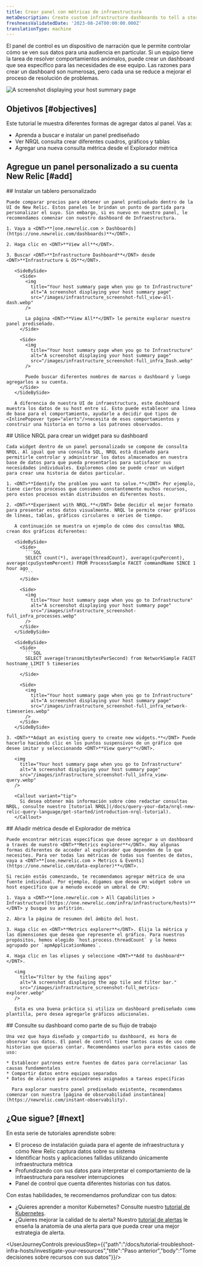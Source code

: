 ```yaml
---
title: Crear panel con métricas de infraestructura
metaDescription: Create custom infrastructure dashboards to tell a story about your system.
freshnessValidatedDate: '2023-08-24T00:00:00.000Z'
translationType: machine
---
```


El panel de control es un dispositivo de narración que le permite controlar cómo se ven sus datos para una audiencia en particular. Si un equipo tiene la tarea de resolver comportamientos anómalos, puede crear un dashboard que sea específico para las necesidades de ese equipo. Las razones para crear un dashboard son numerosas, pero cada una se reduce a mejorar el proceso de resolución de problemas.

<img
  title="Your host summary page when you go to Infrastructure"
  alt="A screenshot displaying your host summary page"
  src="/images/infrastructure_screenshot-full_custom-dash.webp"
/>

## Objetivos [#objectives]

Este tutorial le muestra diferentes formas de agregar datos al panel. Vas a:

* Aprenda a buscar e instalar un panel prediseñado
* Ver NRQL consulta crear diferentes cuadros, gráficos y tablas
* Agregar una nueva consulta métrica desde el Explorador métrica

## Agregue un panel personalizado a su cuenta New Relic [#add]

<Steps>
  <Step>
    ## Instalar un tablero personalizado

    Puede comparar precios para obtener un panel prediseñado dentro de la UI de New Relic. Estos paneles le brindan un punto de partida para personalizar el suyo. Sin embargo, si es nuevo en nuestro panel, le recomendamos comenzar con nuestro dashboard de Infraestructura.

    1. Vaya a <DNT>**[one.newrelic.com > Dashboards](https://one.newrelic.com/dashboards)**</DNT>.

    2. Haga clic en <DNT>**View all**</DNT>.

    3. Buscar <DNT>**Infrastructure Dashboard**</DNT> desde <DNT>**Infrastructure & OS**</DNT>.

       <SideBySide>
         <Side>
           <img
             title="Your host summary page when you go to Infrastructure"
             alt="A screenshot displaying your host summary page"
             src="/images/infrastructure_screenshot-full_view-all-dash.webp"
           />

           La página <DNT>**View All**</DNT> le permite explorar nuestro panel prediseñado.
         </Side>

         <Side>
           <img
             title="Your host summary page when you go to Infrastructure"
             alt="A screenshot displaying your host summary page"
             src="/images/infrastructure_screenshot-full_infra_Dash.webp"
           />

           Puede buscar diferentes nombres de marcos o dashboard y luego agregarlos a su cuenta.
         </Side>
       </SideBySide>

       A diferencia de nuestra UI de infraestructura, este dashboard muestra los datos de su host entre sí. Esto puede establecer una línea de base para el comportamiento, ayudarle a decidir qué tipos de <InlinePopover type="alerts"/>necesita de esos comportamientos y construir una historia en torno a los patrones observados.
  </Step>

  <Step>
    ## Utilice NRQL para crear un widget para su dashboard

    Cada widget dentro de un panel personalizado se compone de consulta NRQL. Al igual que una consulta SQL, NRQL está diseñado para permitirle controlar y administrar los datos almacenados en nuestra base de datos para que pueda presentarlos para satisfacer sus necesidades individuales. Exploremos cómo se puede crear un widget para crear una historia de datos particular.

    1. <DNT>**Identify the problem you want to solve.**</DNT> Por ejemplo, tiene ciertos procesos que consumen constantemente muchos recursos, pero estos procesos están distribuidos en diferentes hosts.

    2. <DNT>**Experiment with NRQL.**</DNT> Debe decidir el mejor formato para presentar estos datos visualmente. NRQL le permite crear gráficos de líneas, tablas, gráficos circulares o series de tiempo.

       A continuación se muestra un ejemplo de cómo dos consultas NRQL crean dos gráficos diferentes:

       <SideBySide>
         <Side>
           ```SQL
           SELECT count(*), average(threadCount), average(cpuPercent), average(cpuSystemPercent) FROM ProcessSample FACET commandName SINCE 1 hour ago
           ```
         </Side>

         <Side>
           <img
             title="Your host summary page when you go to Infrastructure"
             alt="A screenshot displaying your host summary page"
             src="/images/infrastructure_screenshot-full_infra_processes.webp"
           />
         </Side>
       </SideBySide>

       <SideBySide>
         <Side>
           ```SQL
           SELECT average(transmitBytesPerSecond) from NetworkSample FACET hostname LIMIT 5 timeseries
           ```
         </Side>

         <Side>
           <img
             title="Your host summary page when you go to Infrastructure"
             alt="A screenshot displaying your host summary page"
             src="/images/infrastructure_screenshot-full_infra_network-timeseries.webp"
           />
         </Side>
       </SideBySide>

    3. <DNT>**Adapt an existing query to create new widgets.**</DNT> Puede hacerlo haciendo clic en los puntos suspensivos de un gráfico que desee imitar y seleccionando <DNT>**View query**</DNT>.

       <img
         title="Your host summary page when you go to Infrastructure"
         alt="A screenshot displaying your host summary page"
         src="/images/infrastructure_screenshot-full_infra_view-query.webp"
       />

       <Callout variant="tip">
         Si desea obtener más información sobre cómo redactar consultas NRQL, consulte nuestro [tutorial NRQL](/docs/query-your-data/nrql-new-relic-query-language/get-started/introduction-nrql-tutorial).
       </Callout>
  </Step>

  <Step>
    ## Añadir métrica desde el Explorador de métrica

    Puede encontrar métricas específicas que desee agregar a un dashboard a través de nuestro <DNT>**Metrics explorer**</DNT>. Hay algunas formas diferentes de acceder al explorador que dependen de lo que necesites. Para ver todas las métricas de todas sus fuentes de datos, vaya a <DNT>**[one.newrelic.com > Metrics & Events](https://one.newrelic.com/data-explorer)**</DNT>.

    Si recién estás comenzando, te recomendamos agregar métrica de una fuente individual. Por ejemplo, digamos que desea un widget sobre un host específico que a menudo excede un umbral de CPU:

    1. Vaya a <DNT>**[one.newrelic.com > All Capabilities > Infrastructure](https://one.newrelic.com/infra/infrastructure/hosts)**</DNT> y busque su anfitrión.

    2. Abra la página de resumen del ámbito del host.

    3. Haga clic en <DNT>**Metrics explorer**</DNT>. Elija la métrica y las dimensiones que desea que represente el gráfico. Para nuestros propósitos, hemos elegido `host.process.threadCount` y lo hemos agrupado por `apmApplicationNames`.

    4. Haga clic en las elipses y seleccione <DNT>**Add to dashboard**</DNT>.

       <img
         title="Filter by the failing apps"
         alt="A screenshot displaying the app tile and filter bar."
         src="/images/infrastructure_screenshot-full_metrics-explorer.webp"
       />

       Esta es una buena práctica si utiliza un dashboard prediseñado como plantilla, pero desea agregarle gráficos adicionales.
  </Step>

  <Step>
    ## Consulte su dashboard como parte de su flujo de trabajo

    Una vez que haya diseñado y compartido su dashboard, es hora de observar sus datos. El panel de control tiene tantos casos de uso como historias que quieras contar. Recomendamos usarlos para estos casos de uso:

    * Establecer patrones entre fuentes de datos para correlacionar las causas fundamentales
    * Compartir datos entre equipos separados
    * Datos de alcance para escuadrones asignados a tareas específicas

      Para explorar nuestro panel prediseñado existente, recomendamos comenzar con nuestra [página de observabilidad instantánea](https://newrelic.com/instant-observability).
  </Step>
</Steps>

## ¿Que sigue? [#next]

En esta serie de tutoriales aprendiste sobre:

* El proceso de instalación guiada para el agente de infraestructura y cómo New Relic captura datos sobre su sistema
* Identificar hosts y aplicaciones fallidas utilizando únicamente infraestructura métrica
* Profundizando con sus datos para interpretar el comportamiento de la infraestructura para resolver interrupciones
* Panel de control que cuenta diferentes historias con tus datos.

Con estas habilidades, te recomendamos profundizar con tus datos:

* ¿Quieres aprender a monitor Kubernetes? Consulte nuestro [tutorial de Kubernetes](/docs/tutorial-create-alerts/create-new-relic-alerts).
* ¿Quieres mejorar la calidad de tu alerta? Nuestro [tutorial de alertas](/docs/tutorial-create-alerts/create-new-relic-alerts) le enseña la anatomía de una alerta para que pueda crear una mejor estrategia de alerta.

<UserJourneyControls previousStep={{"path":"/docs/tutorial-troubleshoot-infra-hosts/investigate-your-resources","title":"Paso anterior","body":"Tome decisiones sobre recursos con sus datos"}}/>
